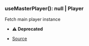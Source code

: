 ### useMasterPlayer(): null \| Player
Fetch main player instance

- **⚠️ Deprecated**



- [Source](https://github.com/Androz2091/discord-player/blob/62d0fce/packages/discord-player/src/hooks/useMainPlayer.ts#L8)